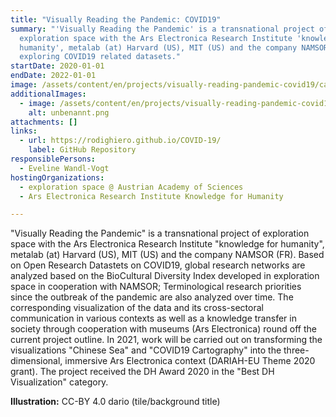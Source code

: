 ```yaml
---
title: "Visually Reading the Pandemic: COVID19"
summary: "'Visually Reading the Pandemic' is a transnational project of
  exploration space with the Ars Electronica Research Institute 'knowledge for
  humanity', metalab (at) Harvard (US), MIT (US) and the company NAMSOR (FR)
  exploring COVID19 related datasets."
startDate: 2020-01-01
endDate: 2022-01-01
image: /assets/content/en/projects/visually-reading-pandemic-covid19/cartography_cc.by_4.0_dario_2.png
additionalImages:
  - image: /assets/content/en/projects/visually-reading-pandemic-covid19/additionalImages/unbenannt.png
    alt: unbenannt.png
attachments: []
links:
  - url: https://rodighiero.github.io/COVID-19/
    label: GitHub Repository
responsiblePersons:
  - Eveline Wandl-Vogt
hostingOrganizations:
  - exploration space @ Austrian Academy of Sciences
  - Ars Electronica Research Institute Knowledge for Humanity

---
```

"Visually Reading the Pandemic" is a transnational project of exploration space with the Ars Electronica Research Institute "knowledge for humanity", metalab (at) Harvard (US), MIT (US) and the company NAMSOR (FR). Based on Open Research Datastets on COVID19, global research networks are analyzed based on the BioCultural Diversity Index developed in exploration space in cooperation with NAMSOR; Terminological research priorities since the outbreak of the pandemic are also analyzed over time. The corresponding visualization of the data and its cross-sectoral communication in various contexts as well as a knowledge transfer in society through cooperation with museums (Ars Electronica) round off the current project outline. In 2021, work will be carried out on transforming the visualizations "Chinese Sea" and "COVID19 Cartography" into the three-dimensional, immersive Ars Electronica context (DARIAH-EU Theme 2020 grant).
The project received the DH Award 2020 in the "Best DH Visualization" category.

**Illustration:** CC-BY 4.0 dario (tile/background title)
